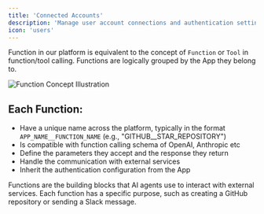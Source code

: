 ```yaml
---
title: 'Connected Accounts'
description: 'Manage user account connections and authentication settings for integrated services.'
icon: 'users'
---
```



Function in our platform is equivalent to the concept of `Function` or `Tool` in function/tool calling.
Functions are logically grouped by the App they belong to.

<Frame>
  <img src="/images/platform/functions.png" alt="Function Concept Illustration" />
</Frame>



## Each Function:

- Have a unique name across the platform, typically in the format `APP_NAME__FUNCTION_NAME` (e.g., "GITHUB__STAR_REPOSITORY")
- Is compatible with function calling schema of OpenAI, Anthropic etc
- Define the parameters they accept and the response they return
- Handle the communication with external services
- Inherit the authentication configuration from the App

<Note>
  Functions are the building blocks that AI agents use to interact with external services. Each function has a specific purpose, such as creating a GitHub repository or sending a Slack message.
</Note>